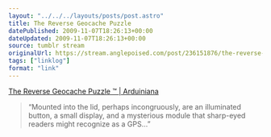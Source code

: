 ```yaml
---
layout: "../../../layouts/posts/post.astro"
title: The Reverse Geocache Puzzle
datePublished: 2009-11-07T18:26:13+00:00
dateUpdated: 2009-11-07T18:26:13+00:00
source: tumblr stream
originalUrl: https://stream.anglepoised.com/post/236151876/the-reverse-geocache-puzzle-arduiniana
tags: ["linklog"]
format: "link"
---
```


[The Reverse Geocache Puzzle ™ | Arduiniana][1]

> &ldquo;Mounted into the lid, perhaps incongruously, are an illuminated button, a small display, and a mysterious module that sharp-eyed readers might recognize as a GPS&hellip;&rdquo;

[1]: http://arduiniana.org/projects/the-reverse-geo-cache-puzzle/
